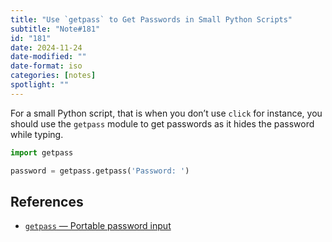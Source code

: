 ```yaml
---
title: "Use `getpass` to Get Passwords in Small Python Scripts"
subtitle: "Note#181"
id: "181"
date: 2024-11-24
date-modified: ""
date-format: iso
categories: [notes]
spotlight: ""
---
```

For a small Python script, that is when you don't use `click` for instance, you should use the `getpass` module to get passwords as it hides the password while typing.

```python
import getpass

password = getpass.getpass('Password: ')
```

## References

* [`getpass` — Portable password input](https://docs.python.org/3/library/getpass.html)
